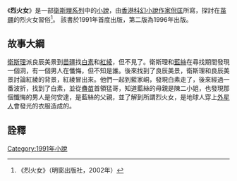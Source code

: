 {{Infobox book
|書名      = 烈火女
|圖像      = File:小說《烈火女》封面.jpg
|圖像說明   = 《烈火女》封面
|作者      = 衛斯理
|原名      = 
|中文書名   = 
|譯者      = 
|插圖      = 
|封面設計   = 
|出版地     = 香港
|語言      = 中文
|系列      = 衛斯理系列
|題材      = 
|類型      = 流行文學
|出版者     = 明窗出版社
|出版日期   = 
|中文版    = 
|媒介      = 
|頁數      = 273
|開本      = 
|isbn      = 962895816X
|oclc      = 
|杜威十進制圖書分類法    = 800
|美國國會圖書館圖書分類法 = 
|上一部作品  = [[圈套|圈套]]
|下一部作品  = [[大秘密|大秘密]]
|引用       = 
|被引用     = 
}}

《'''烈火女'''》是一部[[衛斯理系列|衛斯理系列]]中的[[小說|小說]]，由[[香港|香港]][[科幻小說|科幻小說]][[作家|作家]][[倪匡|倪匡]]所寫，探討在[[苗疆|苗疆]]的烈火女習俗<ref>《烈火女》（明窗出版社，2002年）</ref>。
該書於1991年首度出版，第二版為1996年出版。

==故事大綱==
[[衛斯理|衛斯理]]派良辰美景到[[苗疆|苗疆]]找[[白素|白素]]和[[紅綾|紅綾]]，但不見了。衛斯理和[[藍絲|藍絲]]在尋找期間發現一個洞，有一個男人在懺悔，但不知是誰。後來找到了良辰美景，衛斯理和良辰美景討論紅綾的背景，紅綾冒出來。他們一起到藍家峒，發現白素走了，後來經過一番波折，找到了白素，並從[[巫蠱|蠱]][[苗族|苗]]首領猛哥，知道藍絲的母親是陳二小姐，也發現那個懺悔的男人是何安達，是藍絲的父親，並了解到所謂烈火女，是地球人穿上[[外星人|外星人]]會發光的衣服造成的。
==詮釋==
<div class="references-small">
<references />
</div>

{{s-start}}
{{s-bef | before=075 [[圈套|圈套]]}}
{{s-ttl | title=衛斯理系列（按編號） | years=076 '''烈火女'''}}
{{s-aft | after=077 [[大秘密|大秘密]]}}
{{s-bef | before=[[圈套|圈套]]}}
{{s-ttl | title=衛斯理系列（按連載時序） | years=1991年4月29日至1991年8月9日 }}
{{s-aft | after=[[大秘密|大秘密]]}}
{{end box}}
{{衛斯理系列}}
{{book-stub}}

[[Category:1991年小說|Category:1991年小說]]
